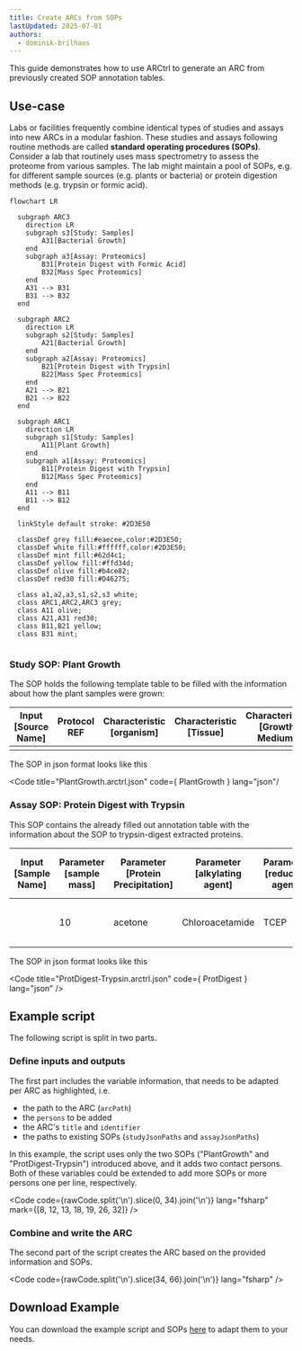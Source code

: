 ```yaml
---
title: Create ARCs from SOPs
lastUpdated: 2025-07-01
authors:
  - dominik-brilhaus
---
```



This guide demonstrates how to use ARCtrl to generate an ARC from previously created SOP annotation tables.

## Use-case

Labs or facilities frequently combine identical types of studies and assays into new ARCs in a modular fashion. These studies and assays following routine methods are called **standard operating procedures (SOPs)**. Consider a lab that routinely uses mass spectrometry to assess the proteome from various samples. The lab might maintain a pool of SOPs, e.g. for different sample sources (e.g. plants or bacteria) or protein digestion methods (e.g. trypsin or formic acid).

<Mermaid>

```mermaid
flowchart LR
  
  subgraph ARC3
    direction LR
    subgraph s3[Study: Samples]
        A31[Bacterial Growth]
    end
    subgraph a3[Assay: Proteomics]
        B31[Protein Digest with Formic Acid]
        B32[Mass Spec Proteomics]
    end
    A31 --> B31
    B31 --> B32
  end
  
  subgraph ARC2
    direction LR
    subgraph s2[Study: Samples]
        A21[Bacterial Growth]
    end
    subgraph a2[Assay: Proteomics]
        B21[Protein Digest with Trypsin]
        B22[Mass Spec Proteomics]
    end
    A21 --> B21
    B21 --> B22
  end

  subgraph ARC1
    direction LR
    subgraph s1[Study: Samples]
        A11[Plant Growth]
    end
    subgraph a1[Assay: Proteomics]
        B11[Protein Digest with Trypsin]
        B12[Mass Spec Proteomics]
    end
    A11 --> B11
    B11 --> B12
  end

  linkStyle default stroke: #2D3E50  

  classDef grey fill:#eaecee,color:#2D3E50;
  classDef white fill:#ffffff,color:#2D3E50;
  classDef mint fill:#62d4c1;
  classDef yellow fill:#ffd34d;
  classDef olive fill:#b4ce82;
  classDef red30 fill:#D46275;
  
  class a1,a2,a3,s1,s2,s3 white;
  class ARC1,ARC2,ARC3 grey;
  class A11 olive;
  class A21,A31 red30;
  class B11,B21 yellow;
  class B31 mint;
  
```

</Mermaid>


### Study SOP: Plant Growth

<Tabs syncKey="pl">

<TabItem label="Tabular View">

The SOP holds the following template table to be filled with the information about how the plant samples were grown:

Input [Source Name] | Protocol REF | Characteristic [organism] | Characteristic [Tissue] | Characteristic [Growth Medium] | Characteristic [ecotype] | Parameter [Light intensity] | Factor [temperature] | Parameter [growth time] | Output [Sample Name]
--------------------|--------------|---------------------------|-------------------------|--------------------------------|--------------------------|-----------------------------|----------------------|-------------------------|---------------------| 
  |  |  |  |  |  |  |  |  |  | 

</TabItem>

<TabItem label="ARCtrl.json">

The SOP in json format looks like this


<Code 
  title="PlantGrowth.arctrl.json"
  code={ PlantGrowth } 
  lang="json"/
>

</TabItem>
</Tabs>




### Assay SOP: Protein Digest with Trypsin


<Tabs syncKey="pl">

<TabItem label="Tabular View">

This SOP contains the already filled out annotation table with the information about the SOP to trypsin-digest extracted proteins.

Input [Sample Name] | Parameter [sample mass] | Parameter [Protein Precipitation] | Parameter [alkylating agent] | Parameter [reducing agent] | Parameter [cleavage agent name] | Parameter [Tryptic Digestion] | Parameter [sample preparation] | Output [Sample Name]
--------------------|-------------------------|-----------------------------------|------------------------------|----------------------------|---------------------------------|-------------------------------|--------------------------------|---------------------
|  | 10 | acetone | Chloroacetamide | TCEP | Trypsin | in-solution digestion | reversed-phase solid-phase extraction | 

</TabItem>

<TabItem label="ARCtrl.json">

The SOP in json format looks like this


<Code 
  title="ProtDigest-Trypsin.arctrl.json"
  code={ ProtDigest } 
  lang="json"
/>

</TabItem>
</Tabs>


## Example script

The following script is split in two parts.

### Define inputs and outputs

The first part includes the variable information, that needs to be adapted per ARC as highlighted, i.e.
  - the path to the ARC (`arcPath`)
  - the `persons` to be added
  - the ARC's `title` and `identifier`
  - the paths to existing SOPs (`studyJsonPaths` and `assayJsonPaths`)

In this example, the script uses only the two SOPs ("PlantGrowth" and "ProtDigest-Trypsin") introduced above, and it adds two contact persons. Both of these variables could be extended to add more SOPs or more persons one per line, respectively.



<Code
  code={rawCode.split('\n').slice(0, 34).join('\n')}
  lang="fsharp"
  mark={[8, 12, 13, 18, 19, 26, 32]}
/>

### Combine and write the ARC

The second part of the script creates the ARC based on the provided information and SOPs.

<Code
  code={rawCode.split('\n').slice(34, 66).join('\n')}
  lang="fsharp"
/>

## Download Example

You can download the example script and SOPs <a href="/nfdi4plants.knowledgebase/arctrl/use-cases/create-arc-template.zip">here</a> to adapt them to your needs.
